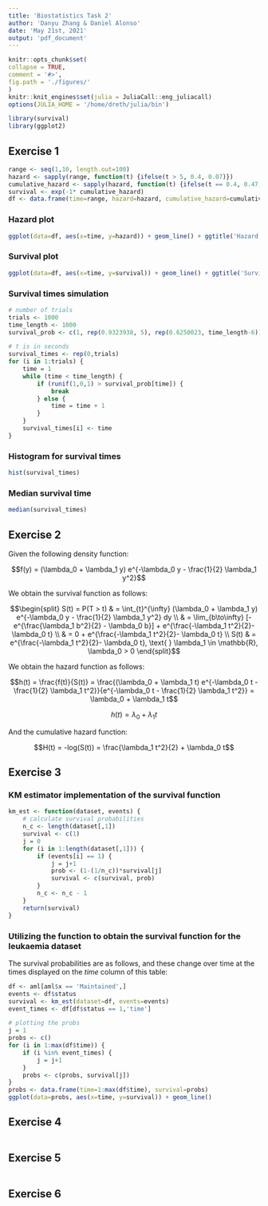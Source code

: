 ```yaml
---
title: 'Biostatistics Task 2'
author: 'Danyu Zhang & Daniel Alonso'
date: 'May 21st, 2021'
output: 'pdf_document'
---
```


```r
knitr::opts_chunk$set(
collapse = TRUE,
comment = '#>',
fig.path = './figures/'
)
knitr::knit_engines$set(julia = JuliaCall::eng_juliacall)
options(JULIA_HOME = '/home/dreth/julia/bin')
```

```r
library(survival)
library(ggplot2)
```

## Exercise 1

```r
range <- seq(1,10, length.out=100)
hazard <- sapply(range, function(t) {ifelse(t > 5, 0.4, 0.07)})
cumulative_hazard <- sapply(hazard, function(t) {ifelse(t == 0.4, 0.47, 0.07)})
survival <- exp(-1* cumulative_hazard)
df <- data.frame(time=range, hazard=hazard, cumulative_hazard=cumulative_hazard, survival=survival)
```

### Hazard plot

```r
ggplot(data=df, aes(x=time, y=hazard)) + geom_line() + ggtitle('Hazard function')
```

### Survival plot

```r
ggplot(data=df, aes(x=time, y=survival)) + geom_line() + ggtitle('Survival function')
```

### Survival times simulation

\small

```r
# number of trials
trials <- 1000
time_length <- 1000
survival_prob <- c(1, rep(0.9323938, 5), rep(0.6250023, time_length-6))

# t is in seconds
survival_times <- rep(0,trials)
for (i in 1:trials) {
    time = 1
    while (time < time_length) {
        if (runif(1,0,1) > survival_prob[time]) {
            break
        } else {
            time = time + 1
        }
    }
    survival_times[i] <- time
}
```

\normalsize

### Histogram for survival times

```r
hist(survival_times)
```

### Median survival time

```r
median(survival_times)
```

## Exercise 2

Given the following density function:

$$f(y) = (\lambda_0 + \lambda_1 y) e^{-\lambda_0 y - \frac{1}{2} \lambda_1 y^2}$$

We obtain the survival function as follows:

$$\begin{split} S(t) = P(T > t) & = \int_{t}^{\infty} (\lambda_0 + \lambda_1 y) e^{-\lambda_0 y - \frac{1}{2} \lambda_1 y^2} dy \\
& = \lim_{b\to\infty} [- e^{\frac{\lambda_1 b^2}{2} - \lambda_0 b}] + e^{\frac{-\lambda_1 t^2}{2}- \lambda_0 t} \\
& = 0 + e^{\frac{-\lambda_1 t^2}{2}- \lambda_0 t} \\
S(t) & = e^{\frac{-\lambda_1 t^2}{2}- \lambda_0 t}, \text{ } \lambda_1 \in \mathbb{R}, \lambda_0 > 0 \end{split}$$

We obtain the hazard function as follows:

$$h(t) = \frac{f(t)}{S(t)} = \frac{(\lambda_0 + \lambda_1 t) e^{-\lambda_0 t - \frac{1}{2} \lambda_1 t^2}}{e^{-\lambda_0 t - \frac{1}{2} \lambda_1 t^2}} = \lambda_0 + \lambda_1 t$$

$$h(t) = \lambda_0 + \lambda_1 t$$

And the cumulative hazard function:

$$H(t) = -log(S(t)) = \frac{\lambda_1 t^2}{2} + \lambda_0 t$$

## Exercise 3

### KM estimator implementation of the survival function
```r
km_est <- function(dataset, events) {
    # calculate survival probabilities
    n_c <- length(dataset[,1])
    survival <- c(1)
    j = 0
    for (i in 1:length(dataset[,1])) {
        if (events[i] == 1) {
            j = j+1
            prob <- (1-(1/n_c))*survival[j]
            survival <- c(survival, prob)
        }    
        n_c <- n_c - 1    
    }
    return(survival)
}
```

### Utilizing the function to obtain the survival function for the leukaemia dataset

The survival probabilities are as follows, and these change over time at the times displayed on the *time* column of this table:

```r
df <- aml[aml$x == 'Maintained',]
events <- df$status
survival <- km_est(dataset=df, events=events)
event_times <- df[df$status == 1,'time']
```
```r
# plotting the probs
j = 1
probs <- c()
for (i in 1:max(df$time)) {
    if (i %in% event_times) {
        j = j+1
    } 
    probs <- c(probs, survival[j])
}
probs <- data.frame(time=1:max(df$time), survival=probs)
ggplot(data=probs, aes(x=time, y=survival)) + geom_line()
```

## Exercise 4

```r

```

## Exercise 5

```r

```

## Exercise 6

```r

```

